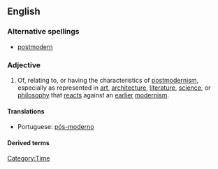 ==English==
===Alternative spellings===
*[[postmodern]]
===Adjective===
{{en-adj}}

# Of, relating to, or having the characteristics of [[postmodernism]], especially as represented in [[art]], [[architecture]], [[literature]], [[science]], or [[philosophy]] that [[react]]s against an [[earlier]] [[modernism]].


====Translations====
{{trans-top|Of, relating to, or having the characteristics of postmodernism}}
{{trans-mid}}
*Portuguese: [[pós-moderno]]
{{trans-bottom}}

====Derived terms====

[[Category:Time]]